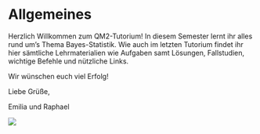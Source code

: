 # Allgemeines {.unnumbered}

Herzlich Willkommen zum QM2-Tutorium! In diesem Semester lernt ihr alles rund um's Thema Bayes-Statistik. Wie auch im letzten Tutorium findet ihr hier sämtliche Lehrmaterialien wie Aufgaben samt Lösungen, Fallstudien, wichtige Befehle und nützliche Links.

Wir wünschen euch viel Erfolg!

Liebe Grüße,

Emilia und Raphael

![](https://cdn.mos.cms.futurecdn.net/EMyjYDMxM26dL9PL4fcSBZ-1920-80.jpg.webp)
